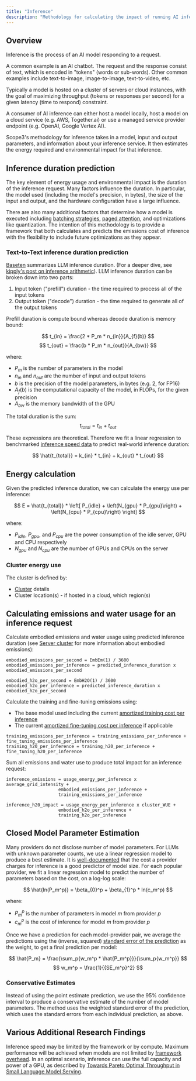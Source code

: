 ```yaml
---
title: "Inference"
description: "Methodology for calculating the impact of running AI inference"
---
```


## Overview

Inference is the process of an AI model responding to a request. 

A common example is an AI chatbot. The request and the response consist of text, which is encoded in "tokens" (words or sub-words). Other common examples include text-to-image, image-to-image, text-to-video, etc.

Typically a model is hosted on a cluster of servers or cloud instances, with the goal of maximizing throughput (tokens or responses per second) for a given latency (time to respond) constraint.

A consumer of AI inference can either host a model locally, host a model on a cloud service (e.g. AWS, Together.ai) or use a managed service provider endpoint (e.g. OpenAI, Google Vertex AI).

Scope3's methodology for inference takes in a model, input and output parameters, and information about your inference service. It then estimates the energy required and environmental impact for that inference.

## Inference duration prediction

The key element of energy usage and environmental impact is the duration of the inference request. Many factors influence the duration. 
In particular, the model used (including the model's precision, in bytes), the size of the input and output, and the hardware configuration have a large influence.

There are also many additional factors that determine how a model is executed including [batching strategies](https://www.anyscale.com/blog/continuous-batching-llm-inference#continuous-batching), 
[paged attention](https://blog.vllm.ai/2023/06/20/vllm.html), and optimizations like quantization. 
The intention of this methodology is to provide a framework that both calculates and predicts the emissions cost of inference with the flexibility to include future optimizations as they appear.

### Text-to-Text inference duration prediction

[Baseten](https://www.baseten.co/blog/llm-transformer-inference-guide/) summarizes LLM inference duration. 
(For a deeper dive, see [kipply's post on inference arithmetic](https://kipp.ly/transformer-inference-arithmetic/)).
LLM inference duration can be broken down into two parts:

1. Input token ("prefill") duration - the time required to process all of the input tokens
2. Output token ("decode") duration - the time required to generate all of the output tokens

Prefill duration is compute bound whereas decode duration is memory bound:

$$
t_{in} = \frac{2 * P_m * n_{in}}{A_{f}(b)}
$$
$$
t_{out} = \frac{b * P_m * n_{out}}{A_{bw}}
$$

where: 
- $P_m$ is the number of parameters in the model
- $n_{in}$ and $n_{out}$ are the number of input and output tokens
- $b$ is the precision of the model parameters, in bytes (e.g. 2, for FP16)
- $A_{f}(b)$ is the computational capacity of the model, in FLOPs, for the given precision
- $A_{bw}$ is the memory bandwidth of the GPU

The total duration is the sum:
$$
t_{total} = t_{in} + t_{out}
$$

These expressions are theoretical. Therefore we fit a linear regression to benchmarked [inference speed data](https://github.com/NVIDIA/TensorRT-LLM/blob/main/docs/source/performance/perf-overview.md) 
to predict real-world inference duration:

$$
\hat{t_{total}} = k_{in} * t_{in} + k_{out} * t_{out}
$$

## Energy calculation

Given the predicted inference duration, we can calculate the energy use per inference:

$$
E = \hat{t_{total}} * \left[ P_{idle} + \left(N_{gpu} * P_{gpu}\right) + \left(N_{cpu} * P_{cpu}\right) \right]
$$

where:
- $P_{idle}$, $P_{gpu}$, and $P_{cpu}$ are the power consumption of the idle server, GPU and CPU respectively
- $N_{gpu}$ and $N_{cpu}$ are the number of GPUs and CPUs on the server

### Cluster energy use

The cluster is defined by:
- [Cluster](/cluster) details
- Cluster location(s) - if hosted in a cloud, which region(s)

## Calculating emissions and water usage for an inference request

Calculate embodied emissions and water usage using predicted inference duration (see [Server cluster](/cluster) for more information about embodied emissions):
```
embodied_emissions_per_second = EmbEm(1) / 3600
embodied_emissions_per_inference = predicted_inference_duration x embodied_emissions_per_second

embodied_h2o_per_second = EmbH2O(1) / 3600
embodied_h2o_per_inference = predicted_inference_duration x embodied_h2o_per_second
```

Calculate the training and fine-tuning emissions using:
- The base model used including the current [amortized training cost per inference](/training#amortization-of-impact-across-use-life)
- The current [amortized fine-tuning cost per inference](/fine_tuning#amortization-of-fine-tuning-impact-across-use-life) if applicable
```
training_emissions_per_inference = training_emissions_per_inference + fine_tuning_emissions_per_inference
training_h20_per_inference = training_h20_per_inference + fine_tuning_h20_per_inference
```

Sum all emissions and water use to produce total impact for an inference request:

```
inference_emissions = usage_energy_per_inference x average_grid_intensity +
                    embodied_emissions_per_inference +
                    training_emissions_per_inference

inference_h20_impact = usage_energy_per_inference x cluster_WUE +
                    embodied_h2o_per_inference +
                    training_h2o_per_inference
```

## Closed Model Parameter Estimation
Many providers do not disclose number of model parameters. For LLMs with unknown parameter counts, we use a linear regression model to produce a best estimate. 
It is [well-documented](https://epoch.ai/gradient-updates/frontier-language-models-have-become-much-smaller) that the cost a provider charges for inference is a good predictor of model size. 
For each popular provider, we fit a linear regression model to predict the number of parameters based on the cost, on a log-log scale:

$$
\hat{ln(P_m^p)} = \beta_{0}^p + \beta_{1}^p * ln(c_m^p)
$$

where: 
- $P_m^p$ is the number of parameters in model $m$ from provider $p$
- $c_m^p$ is the cost of inference for model $m$ from provider $p$

Once we have a prediction for each model-provider pair, we average the predictions using the (inverse, squared) [standard error of the prediction](https://people.duke.edu/~rnau/mathreg.htm) as the weight, to get a final prediction per model:

$$
\hat{P_m} = \frac{\sum_p{w_m^p * \hat{P_m^p}}}{\sum_p{w_m^p}}
$$
$$
w_m^p = \frac{1}{{SE_m^p}^2}
$$

### Conservative Estimates
Instead of using the point estimate prediction, we use the 95% confidence interval to produce a conservative estimate of the number of model parameters. 
The method uses the weighted standard error of the prediction, which uses the standard errors from each individual prediction, as above.

## Various Additional Research Findings

Inference speed may be limited by the framework or by compute. Maximum performance will be achieved when models are not limited by [framework overhead](https://arxiv.org/pdf/2302.06117).  In an optimal scenario, inference can use the full capacity and power of a GPU, as described by [Towards Pareto Optimal Throughput in Small Language Model Serving](https://arxiv.org/pdf/2404.03353). 

